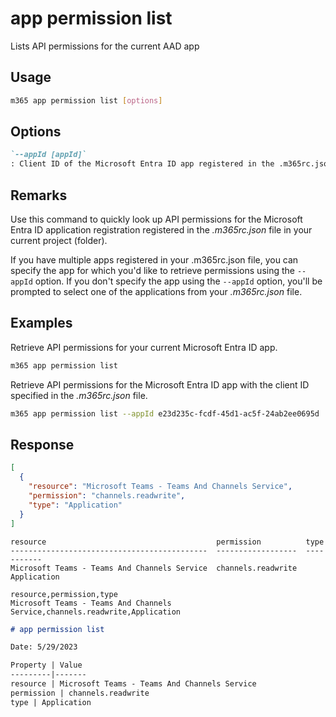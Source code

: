 
# app permission list

Lists API permissions for the current AAD app

## Usage

```sh
m365 app permission list [options]
```

## Options

```md definition-list
`--appId [appId]`
: Client ID of the Microsoft Entra ID app registered in the .m365rc.json file to retrieve API permissions for.
```

<Global />

## Remarks

Use this command to quickly look up API permissions for the Microsoft Entra ID application registration registered in the _.m365rc.json_ file in your current project (folder).

If you have multiple apps registered in your .m365rc.json file, you can specify the app for which you'd like to retrieve permissions using the `--appId` option. If you don't specify the app using the `--appId` option, you'll be prompted to select one of the applications from your _.m365rc.json_ file.

## Examples

Retrieve API permissions for your current Microsoft Entra ID app.

```sh
m365 app permission list
```

Retrieve API permissions for the Microsoft Entra ID app with the client ID specified in the _.m365rc.json_ file.

```sh
m365 app permission list --appId e23d235c-fcdf-45d1-ac5f-24ab2ee0695d
```

## Response

<Tabs>
  <TabItem value="JSON">

  ```json
  [
    {
      "resource": "Microsoft Teams - Teams And Channels Service",
      "permission": "channels.readwrite",
      "type": "Application"
    }
  ]
  ```

  </TabItem>
  <TabItem value="Text">

  ```text
  resource                                      permission          type
  --------------------------------------------  ------------------  -----------
  Microsoft Teams - Teams And Channels Service  channels.readwrite  Application
  ```

  </TabItem>
  <TabItem value="CSV">

  ```csv
  resource,permission,type
  Microsoft Teams - Teams And Channels Service,channels.readwrite,Application
  ```

  </TabItem>
  <TabItem value="Markdown">

  ```md
  # app permission list

  Date: 5/29/2023

  Property | Value
  ---------|-------
  resource | Microsoft Teams - Teams And Channels Service
  permission | channels.readwrite
  type | Application
  ```

  </TabItem>
</Tabs>

